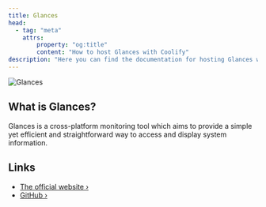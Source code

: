 ```yaml
---
title: Glances
head:
  - tag: "meta"
    attrs:
        property: "og:title"
        content: "How to host Glances with Coolify"
description: "Here you can find the documentation for hosting Glances with Coolify."
---
```



<Badge text="One-click setup." variant="note" size="large" />

![Glances](https://raw.githubusercontent.com/nicolargo/glances/develop/docs/_static/glances-responsive-webdesign.png)

## What is Glances?

Glances is a cross-platform monitoring tool which aims to provide a simple yet efficient and straightforward way to access and display system information.

## Links

- [The official website ›](https://nicolargo.github.io/glances/)
- [GitHub ›](https://github.com/nicolargo/glances)